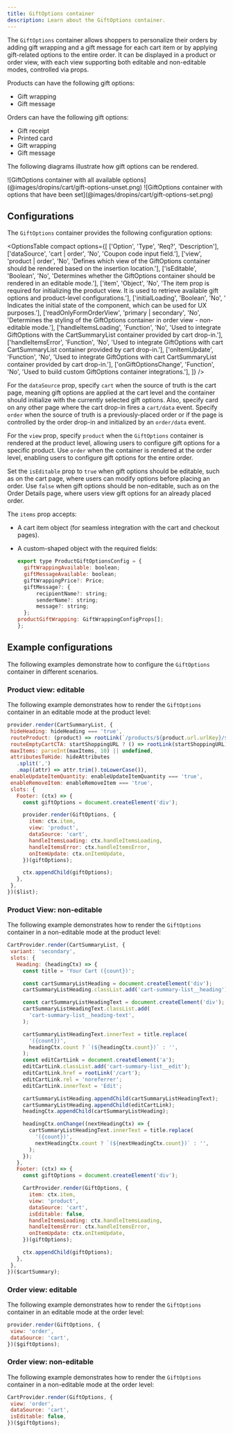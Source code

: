 ```yaml
---
title: GiftOptions container
description: Learn about the GiftOptions container.
---
```



The `GiftOptions` container allows shoppers to personalize their orders by adding gift wrapping and a gift message for each cart item or by applying gift-related options to the entire order. It can be displayed in a product or order view, with each view supporting both editable and non-editable modes, controlled via props.

Products can have the following gift options:

* Gift wrapping
* Gift message

Orders can have the following gift options:

* Gift receipt
* Printed card
* Gift wrapping
* Gift message

The following diagrams illustrate how gift options can be rendered.

<Diagram caption="GiftOptions container with all available options">
  ![GiftOptions container with all available options](@images/dropins/cart/gift-options-unset.png)
</Diagram>

<Diagram caption="GiftOptions container with options that have been set">
  ![GiftOptions container with options that have been set](@images/dropins/cart/gift-options-set.png)
</Diagram>

## Configurations

The `GiftOptions` container provides the following configuration options:

<OptionsTable
  compact
  options={[
    ['Option', 'Type', 'Req?', 'Description'],
    ['dataSource', 'cart | order', 'No', 'Coupon code input field.'],
    ['view', 'product | order', 'No', 'Defines which view of the GiftOptions container should be rendered based on the insertion location.'],
    ['isEditable', 'Boolean', 'No', 'Determines whether the GiftOptions container should be rendered in an editable mode.'],
    ['item', 'Object', 'No', 'The item prop is required for initializing the product view. It is used to retrieve available gift options and product-level configurations.'],
    ['initialLoading', 'Boolean', 'No', ' Indicates the initial state of the component, which can be used for UX purposes.'],
    ['readOnlyFormOrderView', 'primary | secondary', 'No', 'Determines the styling of the GiftOptions container in order view - non-editable mode.'],
    ['handleItemsLoading', 'Function', 'No', 'Used to integrate GiftOptions with the CartSummaryList container provided by cart drop-in.'],
    ['handleItemsError', 'Function', 'No', 'Used to integrate GiftOptions with cart CartSummaryList container provided by cart drop-in.'],
    ['onItemUpdate', 'Function', 'No', 'Used to integrate GiftOptions with cart CartSummaryList container provided by cart drop-in.'],
    ['onGiftOptionsChange', 'Function', 'No', 'Used to build custom GiftOptions container integrations.'],
  ]}
/>

For the `dataSource` prop, specify `cart` when the source of truth is the cart page, meaning gift options are applied at the cart level and the container should initialize with the currently selected gift options. Also, specify card on any other page where the cart drop-in fires a `cart/data` event. Specify `order` when the source of truth is a previously-placed order or if the page is controlled by the order drop-in and initialized by an `order/data` event.

For the `view` prop, specify `product` when the `GiftOptions` container is rendered at the product level, allowing users to configure gift options for a specific product. Use `order` when the container is rendered at the order level, enabling users to configure gift options for the entire order.

Set the `isEditable` prop to `true` when gift options should be editable, such as on the cart page, where users can modify options before placing an order. Use `false` when gift options should be non-editable, such as on the Order Details page, where users view gift options for an already placed order.

The `items` prop accepts:

* A cart item object (for seamless integration with the cart and checkout pages).
* A custom-shaped object with the required fields:

  ```js
  export type ProductGiftOptionsConfig = {
    giftWrappingAvailable: boolean;
    giftMessageAvailable: boolean;
    giftWrappingPrice?: Price;
    giftMessage?: {
        recipientName?: string;
        senderName?: string;
        message?: string;
    };
  productGiftWrapping: GiftWrappingConfigProps[];
  };
  ```

## Example configurations

The following examples demonstrate how to configure the `GiftOptions` container in different scenarios.

### Product view: editable

The following example demonstrates how to render the `GiftOptions` container in an editable mode at the product level:

```js
provider.render(CartSummaryList, {
 hideHeading: hideHeading === 'true',
 routeProduct: (product) => rootLink(`/products/${product.url.urlKey}/${product.topLevelSku}`),
 routeEmptyCartCTA: startShoppingURL ? () => rootLink(startShoppingURL) : undefined,
 maxItems: parseInt(maxItems, 10) || undefined,
 attributesToHide: hideAttributes
   .split(',')
   .map((attr) => attr.trim().toLowerCase()),
 enableUpdateItemQuantity: enableUpdateItemQuantity === 'true',
 enableRemoveItem: enableRemoveItem === 'true',
 slots: {
   Footer: (ctx) => {
     const giftOptions = document.createElement('div');

     provider.render(GiftOptions, {
       item: ctx.item,
       view: 'product',
       dataSource: 'cart',
       handleItemsLoading: ctx.handleItemsLoading,
       handleItemsError: ctx.handleItemsError,
       onItemUpdate: ctx.onItemUpdate,
     })(giftOptions);

     ctx.appendChild(giftOptions);
   },
 },
})($list);
```

### Product View: non-editable

The following example demonstrates how to render the `GiftOptions` container in a non-editable mode at the product level:

```js
CartProvider.render(CartSummaryList, {
 variant: 'secondary',
 slots: {
   Heading: (headingCtx) => {
     const title = 'Your Cart ({count})';

     const cartSummaryListHeading = document.createElement('div');
     cartSummaryListHeading.classList.add('cart-summary-list__heading');

     const cartSummaryListHeadingText = document.createElement('div');
     cartSummaryListHeadingText.classList.add(
       'cart-summary-list__heading-text',
     );

     cartSummaryListHeadingText.innerText = title.replace(
       '({count})',
       headingCtx.count ? `(${headingCtx.count})` : '',
     );
     const editCartLink = document.createElement('a');
     editCartLink.classList.add('cart-summary-list__edit');
     editCartLink.href = rootLink('/cart');
     editCartLink.rel = 'noreferrer';
     editCartLink.innerText = 'Edit';

     cartSummaryListHeading.appendChild(cartSummaryListHeadingText);
     cartSummaryListHeading.appendChild(editCartLink);
     headingCtx.appendChild(cartSummaryListHeading);

     headingCtx.onChange((nextHeadingCtx) => {
       cartSummaryListHeadingText.innerText = title.replace(
         '({count})',
         nextHeadingCtx.count ? `(${nextHeadingCtx.count})` : '',
       );
     });
   },
   Footer: (ctx) => {
     const giftOptions = document.createElement('div');

     CartProvider.render(GiftOptions, {
       item: ctx.item,
       view: 'product',
       dataSource: 'cart',
       isEditable: false,
       handleItemsLoading: ctx.handleItemsLoading,
       handleItemsError: ctx.handleItemsError,
       onItemUpdate: ctx.onItemUpdate,
     })(giftOptions);

     ctx.appendChild(giftOptions);
   },
 },
})($cartSummary);
```

### Order view: editable

The following example demonstrates how to render the `GiftOptions` container in an editable mode at the order level:

```js
provider.render(GiftOptions, {
 view: 'order',
 dataSource: 'cart',
})($giftOptions);
```

### Order view: non-editable

The following example demonstrates how to render the `GiftOptions` container in a non-editable mode at the order level:

```js
CartProvider.render(GiftOptions, {
 view: 'order',
 dataSource: 'cart',
 isEditable: false,
})($giftOptions);
```
